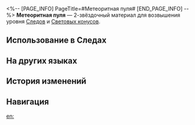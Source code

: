 <%-- [PAGE_INFO]
PageTitle=#Метеоритная пуля#
[END_PAGE_INFO] --%>
{{Предмет Инфобокс
|id          = 110191
|Изображение = Предмет Метеоритная пуля.png
|Тип         = Материал Следов
|Тип2        = Материал возвышения Светового конуса
|Инвентарь   = Материалы улучшения
|Редкость    = 2
|Эффект      = 
|Описание    = Железные шарики, созданные для охоты на монстров, имеют маркировку, которая, по-видимому, указывает на количество убитых. Можно использовать для незначительного повышения уровня Следов для персонажей {{Цвет|Выделенный|Охоты}}.
|Источник1   = [[Чашелист (багровый): Бутон Охоты (undefined)]]
|Источник2   = [[Неугасаемый пепел]]
|Источник3   = [[Универсальная машина для синтеза: Обмен материалов]]
}}
{{Описание|Вооружённые археологи обнаружили эти железные шарики среди окаменевших останков монстров. Радиоуглеродное датирование подтвердило, что они были созданы во времена, когда человечество ещё не существовало. Существа, которых застрелили ими, были последними представителями некой группы монстров.<br /><br />''«Смерть от старости ничем не отличается от смерти от пули. Путь охотника ни священен, ни греховен».''}}
'''Метеоритная пуля''' — 2-звёздочный материал для возвышения уровня [[Следы|Следов]] и [[Световые конусы|Световых конусов]].

==Использование в Следах==
{{Использование в следах}}

==На других языках==
{{На других языках
|en   = Meteoric Bullet
|zhs  = 陨铁弹丸
|zht  = 隕鐵彈丸
|ja   = 隕鉄の弾丸
|ko   = 운철 탄환
|es   = Perdigón meteórico
|fr   = Balle météore
|ru   = Метеоритная пуля
|th   = Meteoric Bullet
|vi   = Viên Đạn Thiên Thạch
|de   = Meteoritenkugel
|id   = Meteoric Bullet
|pt   = Bala Meteórica
}}

==История изменений==
{{История изменений|3.5}}

==Навигация==
{{Материалы улучшения Навбокс}}

[[en:]]